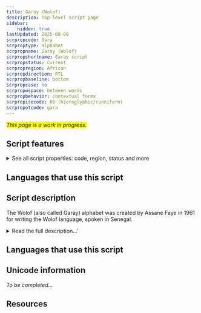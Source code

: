 ```yaml
---
title: Garay (Wolof)
description: Top-level script page
sidebar:
    hidden: true
lastUpdated: 2025-08-08
scrpropcode: Gara
scrproptype: alphabet
scrpropname: Garay (Wolof)
scrpropshortname: Garay script
scrpropstatus: Current
scrpropregion: African
scrpropdirection: RTL
scrpropbaseline: bottom
scrpropcase: no
scrpropwspace: between words
scrpropbehavior: contextual forms
scrpropisocode: 00 (hieroglyphic/cuneiform)
scrpropotcode: gara
---
```


<span style='background-color:yellow'>_This page is a work in progress._</span>


## Script features

<details>
<summary> See all script properties: code, region, status and more</summary>
<ScriptInfo />
</details>

## Languages that use this script

<WsList script='Gara' wsMax='5' />

## Script description

The Wolof (also called Garay) alphabet was created by Assane Faye in 1961 for writing the Wolof language, spoken in Senegal.

<details>
<summary>Read the full description...'</summary>The script is written from right to left using twenty-five consonant letters (including a ‘vowel-carrier’), four basic vowel signs, a vowel-length mark, a zero-vowel mark, and a gemination sign. Each consonant has an initial and a non-initial form.

It is unknown whether the script is in use; the Wolof language is normally written with the [Latin](/scrlang/script-gara) script. Charles Riley conducted a research trip to Senegal in 2009, during which time he met with Assane Faye and visited his home. He writes that Assane Faye “has been offering lessons in (the script) to hundreds of people over the years, translated the Koran using it, and has a house filled with dozens of unpublished handwritten texts.” (from [My Francophone Road Trip](http://www.indiana.edu/~libsalc/african/ALN125/125RoadTrip.html) by Charles Riley.)

_This script is not currently recognized by the [ISO 15924 standard](http://www.unicode.org/iso15924/), but is included in ScriptSource for research purposes. If you have any information on this script, please add the information to this site. Your contributions can be a great help in refining and expanding the ISO 15924 standard. The [Script Encoding Initiative](http://www.linguistics.berkeley.edu/sei/) is working to support the inclusion of this script in the standard, and contributions here will support their efforts._
</details>

## Languages that use this script

<WsList script='Gara' wsMax='5' />

## Unicode information

_To be completed..._

## Resources

<ScriptResources detailSummary='seemore' />

